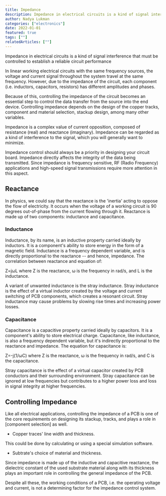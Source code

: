 ```yaml
---
title: Impedance
description: Impedance in electrical circuits is a kind of signal interference that must be controlled to establish a reliable circuit performance.
author: Nadya Lukman
categories: ["electronics"]
date: 2022-01-01
featured: true
tags: [""]
relatedArticles: [""]
---
```


Impedance in electrical circuits is a kind of signal interference that must be controlled to establish a reliable circuit performance

In linear working electrical circuits with the same frequency sources, the voltage and current signal throughout the system travel at the same frequency. However, due to the impedance of the circuit, each component (i.e. inductors, capacitors, resistors) has different amplitudes and phases.

Because of this, controlling the impedance of the circuit becomes an essential step to control the data transfer from the source into the end device. Controlling impedance depends on the design of the copper tracks, component and material selection, stackup design, among many other variables.

Impedance is a complex value of current opposition, composed of resistance (real) and reactance (imaginary). Impedance can be regarded as a kind of interference to the signal, which you will generally want to minimize.

Impedance control should always be a priority in designing your circuit board. Impedance directly affects the integrity of the data being transmitted. Since impedance is frequency sensitive, RF (Radio Frequency) applications and high-speed signal transmissions require more attention in this aspect.

## Reactance

In physics, we could say that the reactance is the 'inertia' acting to oppose the flow of electricity. It occurs when the voltage of a working circuit is 90 degrees out-of-phase from the current flowing through it. Reactance is made up of two components: inductance and capacitance.

### Inductance

Inductance, by its name, is an inductive property carried ideally by inductors. It is a component's ability to store energy in the form of a magnetic field. Inductance is a frequency dependent variable, and is directly proportional to the reactance -- and hence, impedance. The correlation between reactance and equation of:

Z=jωL where Z is the reactance, ω is the frequency in rad/s, and L is the inductance.

A variant of unwanted inductance is the stray inductance. Stray inductance is the effect of a virtual inductor created by the voltage and current switching of PCB components, which creates a resonant circuit. Stray inductance may cause problems by slowing rise times and increasing power losses.

### Capacitance

Capacitance is a capacitive property carried ideally by capacitors. It is a component's ability to store electrical charge. Capacitance, like inductance, is also a frequency dependent variable, but it's indirectly proportional to the reactance and impedance. The equation for capacitance is:

Z=-j(1/ωC) where Z is the reactance, ω is the frequency in rad/s, and C is the capacitance.

Stray capacitance is the effect of a virtual capacitor created by PCB conductors and their surrounding environment. Stray capacitance can be ignored at low frequencies but contributes to a higher power loss and loss in signal integrity at higher frequencies.

## Controlling Impedance

Like all electrical applications, controlling the impedance of a PCB is one of the core requirements on designing its stackup, tracks, and plays a role in [component selection] as well.

- Copper traces' line width and thickness.

This could be done by calculating or using a special simulation software.

- Subtrate's choice of material and thickness.

Since impedance is made up of the inductive and capacitive reactance, the dielectric constant of the used substrate material along with its thickness plays an important role in controlling the general impedance of the PCB.

Despite all these, the working conditions of a PCB, i.e. the operating voltage and current, is not a determining factor for the impedance control system.
